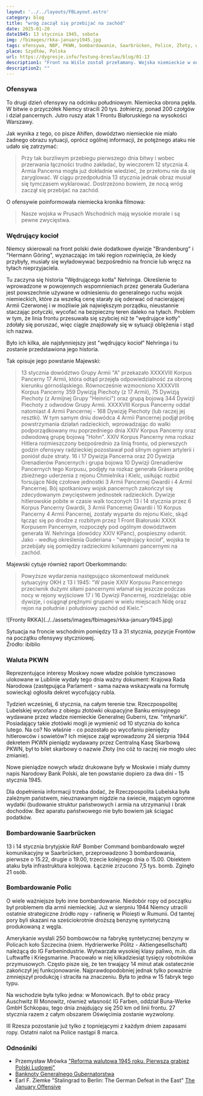 ```yaml
---
layout: '../../layouts/FBLayout.astro'
category: blog
title: "wróg zaczął się przebijać na zachód"
date: 2025-01-20
date1945: 13 stycznia 1945, sobota
img: /fbimages/rkka-january1945.jpg
tags: ofensywa, NBP, PKWN, bombardowanie, Saarbrücken, Police, Złoty, wędrujący kocioł
place: Szydłów, Polska
url: https://dygresje.info/festung-breslau/blog/01-13
description1: "Front na Wiśle został przełamany. Wojska niemieckie w odwrocie. Powstaje 'wędrujący kocioł' Nehringa. Reforma walutowa PKWN. Bombardowania Saarbrücken i Polic"
description2: ""
---
```



### Ofensywa

To drugi dzień ofensywy na odcinku południowym. Niemiecka obrona pękła. W bitwie o przyczółek Niemcy stracili 20 tys. żołnierzy, ponad 200 czołgów i dział pancernych. Jutro ruszy atak 1 Frontu Białoruskiego na wysokości Warszawy.

Jak wynika z tego, co pisze Ahlfen, dowództwo niemieckie nie miało żadnego obrazu sytuacji, oprócz ogólnej informacji, że potężnego ataku nie udało się zatrzymać:

>Przy tak burzliwym przebiegu pierwszego dnia bitwy i wobec przerwania łączności trudno zakładać, by wieczorem 12 stycznia 4. Armia Pancerna mogła już dokładnie wiedzieć, że przełomu nie da się zaryglować. W ciągu przedpołudnia 13 stycznia jednak obraz musiał się tymczasem wyklarować. Dostrzeżono bowiem, że nocą wróg zaczął się przebijać na zachód.

O ofensywie poinformowała niemiecka kronika filmowa:
>Nasze wojska w Prusach Wschodnich mają wysokie morale i są pewne zwycięstwa.

### Wędrujący kocioł

Niemcy skierowali na front polski dwie dodatkowe dywizje "Brandenburg" i "Hermann Göring", wyznaczając im taki region rozwinięcia, że kiedy przybyły, musiały się wyładowywać bezpośrednio na froncie lub wręcz na tyłach nieprzyjaciela.

Tu zaczyna się historia "Wędrującego kotła" Nehringa. Określenie to wprowadzone w powojennych wspomnieniach przez generała Guderiana jest powszechnie używane w odniesieniu do generalnego ruchu wojsk niemieckich, które za wszelką cenę starały się oderwać od nacierającej Armii Czerwonej i w możliwie jak największym porządku, nieustannie staczając potyczki, wycofać na bezpieczny teren daleko na tyłach. Problem w tym, że linia frontu przesuwała się szybciej niż te "wędrujące kotły" zdołały się poruszać, więc ciągle znajdowały się w sytuacji oblężenia i stąd ich nazwa.

Było ich kilka, ale najsłynniejszy jest "wędrujący kocioł" Nehringa i tu zostanie przedstawiona jego historia.

Tak opisuje jego powstanie Majewski:

>13 stycznia dowództwo Grupy Armii "A" przekazało XXXXVIII Korpus Pancerny 17 Armii, która odtąd przejęła odpowiedzialność za obronę kierunku górnośląskiego. Równocześnie wzmocniono XXXXVIII Korpus Pancerny 359 Dywizją Piechoty (z 17 Armii), 75 Dywizją Piechoty (z Armijnej Grupy "Heinrici") oraz grupą bojową 344 Dywizji Piechoty z odwodów Grupy Armii. XXXXVIII Korpus Pancerny oddał natomiast 4 Armii Pancernej - 168 Dywizję Piechoty (lub raczej jej resztki). W tym samym dniu dowódca 4 Armii Pancernej podjął próbę powstrzymania działań radzieckich, wprowadzając do walki podporządkowany mu poprzedniego dnia XXIV Korpus Pancerny oraz odwodową grupę bojową "Hohn". XXIV Korpus Pancerny nma rozkaz Hitlera rozmieszczony bezpośrednio za linią frontu, od pierwszych godzin ofensywy radzieckiej pozostawał pod silnym ogniem artylerii i poniósł duże straty. 16 i 17 Dywizja Pancerna oraz 20 Dywizja Grenadierów Pancernych i grupa bojowa 10 Dywizji Grenadierów Pancernych tego Korpusu, podjęły na rozkaz generała Gräsera próbę zbieżnego uderzenia z rejonu Chmielnika i Kielc, usiłując rozbić forsujące Nidę czołowe jednostki 3 Armii Pancernej Gwardii i 4 Armii Pancernej. Bój spotkaniowy wojsk pancernych zakończył się zdecydowanym zwycięstwem jednostek radzieckich. Dywizje hitlerowskie pobite w czasie walk toczonych 13 i 14 stycznia przez 6 Korpus Pancerny Gwardii, 3 Armii Pancernej Gwardii i 10 Korpus Pancerny 4 Armii Pancernej, zostały wyparte do rejonu Kielc, skąd łącząc się po drodze z rozbitym przez 1 Front Białoruski XXXX Korpusem Pancernym, rozpoczęły pod ogólnym dowództwem generała W. Nehringa (dowódcy XXIV KPanc), pospieszny odwrót. Jako - według określenia Guderiana - "wędrujący kocioł", wojska te przebijały się pomiędzy radzieckimi kolumnami pancernymi na zachód.

Majewski cytuje również raport Oberkommando:

>Powyższe wydarzenia następująco skomentował meldunek sytuacyjny OKH z 13 I 1945: "W pasie XXIV Korpusu Pancernego przeciwnik dużymi siłami pancernymi włamał się jeszcze podczas nocy w rejony wyjściowe 17 i 16 Dywizji Pancernej, rozdzielając obie dywizje, i osiągnął prężnymi grupami w wielu miejscach Nidę oraz rejon na południe i południowy zachód od Kielc."

<FBBoxImageWrapper>
![Fronty RKKA](../../assets/images/fbimages/rkka-january1945.jpg)

Sytuacja na froncie wschodnim pomiędzy 13 a 31 stycznia, pozycje Frontów na początku ofensywy styczniowej.<br />
Źródło: ibiblio
</FBBoxImageWrapper>

### Waluta PKWN

Reprezentujące interesy Moskwy nowe władze polskie tymczasowo ulokowane w Lublinie wydały tego dnia ważny dokument: Krajowa Rada Narodowa (zastępująca Parlament - sama nazwa wskazywała na formułę sowiecką) ogłosiła dekret wycofujący rubla.

Tydzień wcześniej, 6 stycznia, na całym terenie tzw. Rzeczpospolitej Lubelskiej wycofano z obiegu złotówki okupacyjne Banku emisyjnego wydawane przez władze niemieckie Generalnej Guberni, tzw. "młynarki". Posiadający takie złotówki mogli je wymienić od 10 stycznia do końca lutego. Na co? No właśnie - co pozostało po wycofaniu pieniędzy hitlerowców i sowietów? Ich miejsce zajął wprowadzony 24 sierpnia 1944 dekretem PKWN pieniądz wydawany przez Centralną Kasę Skarbową PKWN, był to bilet skarbowy o nazwie Złoty (no cóż to raczej nie mogło ulec zmianie).

Nowe pieniądze nowych władz drukowane były w Moskwie i miały dumny napis Narodowy Bank Polski, ale ten powstanie dopiero za dwa dni - 15 stycznia 1945.

Dla dopełnienia informacji trzeba dodać, że Rzeczpospolita Lubelska była zależnym państwem, nieuznawanym nigdzie na świecie, mającym ogromne wydatki (budowanie struktur państwowych i armia na utrzymaniu) i brak dochodów. Bez aparatu państwowego nie było bowiem jak ściągać podatków.

### Bombardowanie Saarbrücken

13 i 14 stycznia brytyjskie RAF Bomber Command bombardowało węzeł komunikacyjny w Saarbrücken, przeprowadzono 3 bombardowania, pierwsze o 15.22, drugie o 19.00, trzecie kolejnego dnia o 15.00. Obiektem ataku była infrastruktura kolejowa. Łącznie zrzucono 7,5 tys. bomb. Zginęło 21 osób.

### Bombardowanie Polic

O wiele ważniejsze było inne bombardowanie. Niedobór ropy od początku był problemem dla armii niemieckiej. Już w sierpniu 1944 Niemcy utracili ostatnie strategiczne źródło ropy - rafinerię w Ploiești w Rumunii. Od tamtej pory byli skazani na sześciokrotnie droższą benzynę syntetyczną produkowaną z węgla.

Amerykanie wysłali 250 bombowców na fabrykę syntetycznej benzyny w Policach koło Szczecina (niem. Hydrierwerke Pölitz - Aktiengesellschaft) należącą do IG Farbenindustrie. Wytwarzała wysokiej klasy paliwo, m.in. dla Luftwaffe i Kriegsmarine. Pracowało w niej kilkadziesiąt tysięcy robotników przymusowych. Często pisze się, że ten trwający 14 minut atak ostatecznie zakończył jej funkcjonowanie. Najprawdopodobniej jednak tylko poważnie zmniejszył produkcję i straciła na znaczeniu. Była to jedna w 15 fabryk tego typu.

Na wschodzie była tylko jedna: w Monowicach. Był to obóz pracy Auschwitz III Monowitz, również własność IG Farben, oddział Buna-Werke GmbH Schkopau, tego dnia znajdujący się 250 km od linii frontu. 27 stycznia razem z całym obszarem Oświęcimia zostanie wyzwolony.

III Rzesza pozostanie już tylko z topniejącymi z każdym dniem zapasami ropy. Ostatni nalot na Police nastąpi 8 marca.

### Odnośniki

- Przemysław Mrówka ["Reforma walutowa 1945 roku. Pierwsza grabież Polski Ludowej"](https://tytus.edu.pl/2018/10/30/reforma-walutowa-1945-roku-pierwsza-grabiez-polski-ludowej/)
- [Banknoty Generalnego Gubernatorstwa](http://generalgouvernement.pl/dokumenty-gg/banknoty-generalnego-gubernatorstwa/)
- Earl F. Ziemke "Stalingrad to Berlin: The German Defeat in the East" [The January Offensive](https://www.ibiblio.org/hyperwar/USA/USA-EF-Defeat/USA-EF-Defeat-19.html)